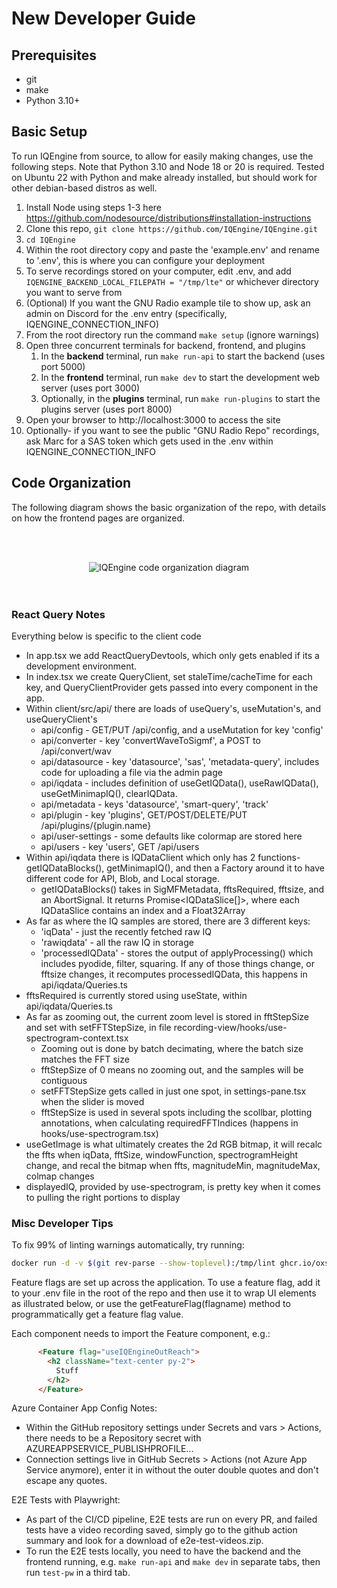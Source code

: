 # New Developer Guide

## Prerequisites

- git
- make
- Python 3.10+

## Basic Setup

To run IQEngine from source, to allow for easily making changes, use the following steps.
Note that Python 3.10 and Node 18 or 20 is required.
Tested on Ubuntu 22 with Python and make already installed, but should work for other debian-based distros as well.
1. Install Node using steps 1-3 here https://github.com/nodesource/distributions#installation-instructions
1. Clone this repo, `git clone https://github.com/IQEngine/IQEngine.git`
1. `cd IQEngine`
1. Within the root directory copy and paste the 'example.env' and rename to '.env', this is where you can configure your deployment
1. To serve recordings stored on your computer, edit .env, and add `IQENGINE_BACKEND_LOCAL_FILEPATH = "/tmp/lte"` or whichever directory you want to serve from
1. (Optional) If you want the GNU Radio example tile to show up, ask an admin on Discord for the .env entry (specifically, IQENGINE_CONNECTION_INFO)
1. From the root directory run the command ```make setup``` (ignore warnings)
1. Open three concurrent terminals for backend, frontend, and plugins
    1. In the **backend** terminal, run `make run-api` to start the backend (uses port 5000)
    1. In the **frontend** terminal, run `make dev` to start the development web server (uses port 3000)
    1. Optionally, in the **plugins** terminal, run `make run-plugins` to start the plugins server (uses port 8000)
1. Open your browser to http://localhost:3000 to access the site
1. Optionally- if you want to see the public "GNU Radio Repo" recordings, ask Marc for a SAS token which gets used in the .env within IQENGINE_CONNECTION_INFO

## Code Organization

The following diagram shows the basic organization of the repo, with details on how the frontend pages are organized.

<br></br>
<center>
<div className="bg-white lg:w-2/3 md:w-3/4 p-0 m-0">
<img className="w-full p-0 m-0" src={'/code organization.drawio.png'} alt="IQEngine code organization diagram"  />
</div>
</center>
<br></br>


### React Query Notes

Everything below is specific to the client code

- In app.tsx we add ReactQueryDevtools, which only gets enabled if its a development environment.
- In index.tsx we create QueryClient, set staleTime/cacheTime for each key, and QueryClientProvider gets passed into every component in the app.
- Within client/src/api/ there are loads of useQuery's, useMutation's, and useQueryClient's
  - api/config - GET/PUT /api/config, and a useMutation for key 'config'
  - api/converter - key 'convertWaveToSigmf', a POST to /api/convert/wav
  - api/datasource - key 'datasource', 'sas', 'metadata-query', includes code for uploading a file via the admin page
  - api/iqdata - includes definition of useGetIQData(), useRawIQData(), useGetMinimapIQ(), clearIQData.  
  - api/metadata - keys 'datasource', 'smart-query', 'track'
  - api/plugin - key 'plugins', GET/POST/DELETE/PUT /api/plugins/\{plugin.name\} 
  - api/user-settings - some defaults like colormap are stored here
  - api/users - key 'users', GET /api/users
- Within api/iqdata there is IQDataClient which only has 2 functions- getIQDataBlocks(), getMinimapIQ(), and then a Factory around it to have different code for API, Blob, and Local storage.
  - getIQDataBlocks() takes in SigMFMetadata, fftsRequired, fftsize, and an AbortSignal.  It returns Promise\<IQDataSlice[]\>, where each IQDataSlice contains an index and a Float32Array
- As far as where the IQ samples are stored, there are 3 different keys:
  - 'iqData' - just the recently fetched raw IQ
  - 'rawiqdata' - all the raw IQ in storage
  - 'processedIQData' - stores the output of applyProcessing() which includes pyodide, filter, squaring.  If any of those things change, or fftsize changes, it recomputes processedIQData, this happens in api/iqdata/Queries.ts
- fftsRequired is currently stored using useState, within api/iqdata/Queries.ts
- As far as zooming out, the current zoom level is stored in fftStepSize and set with setFFTStepSize, in file recording-view/hooks/use-spectrogram-context.tsx
   - Zooming out is done by batch decimating, where the batch size matches the FFT size
   - fftStepSize of 0 means no zooming out, and the samples will be contiguous
   - setFFTStepSize gets called in just one spot, in settings-pane.tsx when the slider is moved
   - fftStepSize is used in several spots including the scollbar, plotting annotations, when calculating requiredFFTIndices (happens in hooks/use-spectrogram.tsx)
- useGetImage is what ultimately creates the 2d RGB bitmap, it will recalc the ffts when iqData, fftSize, windowFunction, spectrogramHeight change, and recal the bitmap when ffts, magnitudeMin, magnitudeMax, colmap changes
- displayedIQ, provided by use-spectrogram, is pretty key when it comes to pulling the right portions to display

### Misc Developer Tips

To fix 99% of linting warnings automatically, try running:

```bash
docker run -d -v $(git rev-parse --show-toplevel):/tmp/lint ghcr.io/oxsecurity/megalinter:v6
```

Feature flags are set up across the application. To use a feature flag, add it to your .env file in the root of the repo and then use it to wrap UI elements as illustrated below, or use the getFeatureFlag(flagname) method to programmatically get a feature flag value.

Each component needs to import the Feature component, e.g.:

```HTML
      <Feature flag="useIQEngineOutReach">
        <h2 className="text-center py-2">
          Stuff
        </h2>
      </Feature>
```

Azure Container App Config Notes:

* Within the GitHub repository settings under Secrets and vars > Actions, there needs to be a Repository secret with AZUREAPPSERVICE_PUBLISHPROFILE...
* Connection settings live in GitHub Secrets > Actions (not Azure App Service anymore), enter it in without the outer double quotes and don't escape any quotes.

E2E Tests with Playwright:

* As part of the CI/CD pipeline, E2E tests are run on every PR, and failed tests have a video recording saved, simply go to the github action summary and look for a download of e2e-test-videos.zip.
* To run the E2E tests locally, you need to have the backend and the frontend running, e.g. `make run-api` and `make dev` in separate tabs, then run `test-pw` in a third tab.

